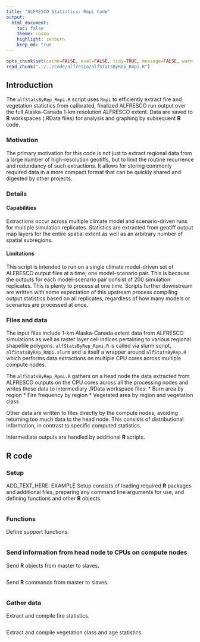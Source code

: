 ```yaml
---
title: "ALFRESCO Statistics: Rmpi Code"
output:
  html_document:
    toc: false
    theme: cosmo
    highlight: zenburn
    keep_md: true
---
```


```r
opts_chunk$set(cache=FALSE, eval=FALSE, tidy=TRUE, message=FALSE, warning=FALSE)
read_chunk("../../code/alfresco/alfStatsByRep_Rmpi.R")
```

## Introduction

The `alfStatsByRep_Rmpi.R` script uses `Rmpi` to efficiently extract fire and vegetation statistics from calibrated, finalized ALFRESCO run output over the full Alaska-Canada 1-km resolution ALFRESCO extent.
Data are saved to **R** workspaces (.RData files) for analysis and graphing by subsequent **R** code.

### Motivation
The primary motivation for this code is not just to extract regional data from a large number of high-resolution geotiffs,
but to limit the routine recurrence and redundancy of such extractions.
It allows for storing commonly required data in a more compact format that can be quickly shared and digested by other projects.

### Details

#### Capabilities
Extractions occur across multiple climate model and scenario-driven runs for multiple simulation replicates.
Statistics are extracted from geotiff output map layers for the entire spatial extent as well as an arbitrary number of spatial subregions.

#### Limitations
This script is intended to run on a single climate model-driven set of ALFRESCO output files at a time; one model-scenario pair.
This is because the outputs for each model-scenario pair consist of 200 simulation replicates.
This is plenty to process at one time.
Scripts further downstream are written with some expectation of this upstream process compiling output statistics based on all replicates,
regardless of how many models or scenarios are processed at once.

### Files and data
The input files include 1-km Alaska-Canada extent data from ALFRESCO simulations
as well as raster layer cell indices pertaining to various regional shapefile polygons.
`alfStatsByRep_Rpmi.R` is called via slurm script, `alfStatsByRep_Rmpi.slurm` and is itself a wrapper around `alfStatsByRep.R` which performs data extractions on multiple CPU cores across multiple compute nodes.

The `alfStatsByRep_Rpmi.R` gathers on a head node the data extracted from ALFRESCO outputs on the CPU cores across all the processing nodes and writes these data to intermediary .RData workspace files:
* Burn area by region
* Fire frequency by region
* Vegetated area by region and vegetation class

Other data are written to files directly by the compute nodes, avoiding returning too much data to the head node.
This consists of distributional information, in contrast to specific computed statistics.

Intermediate outputs are handled by additional **R** scripts.

## R code

### Setup
ADD_TEXT_HERE: EXAMPLE
Setup consists of loading required **R** packages and additional files, preparing any command line arguments for use, and defining functions and other **R** objects.

```r
```

### Functions
Define support functions.

```r
```

### Send information from head node to CPUs on compute nodes
Send **R** objects from master to slaves.

```r
```

Send **R** commands from master to slaves.

```r
```

### Gather data
Extract and compile fire statistics.

```r
```

Extract and compile vegetation class and age statistics.

```r
```
